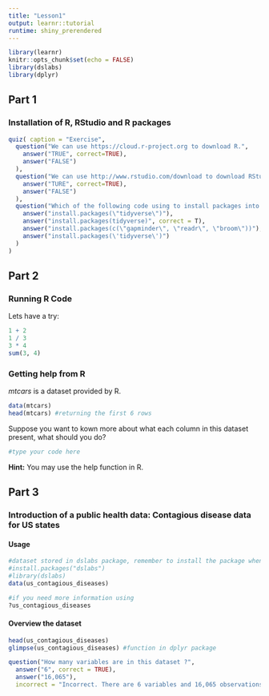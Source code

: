 ---
title: "Lesson1"
output: learnr::tutorial
runtime: shiny_prerendered
---

```{r setup, include=FALSE}
library(learnr)
knitr::opts_chunk$set(echo = FALSE)
library(dslabs)
library(dplyr)
```


## Part 1 

### Installation of R, RStudio and R packages

```{r question1, echo=FALSE}
quiz( caption = "Exercise", 
  question("We can use https://cloud.r-project.org to download R.",
    answer("TRUE", correct=TRUE),
    answer("FALSE")
  ),
  question("We can use http://www.rstudio.com/download to download RStudio.",
    answer("TURE", correct=TRUE),
    answer("FALSE")
  ),
  question("Which of the following code using to install packages into R will cause an error?",
    answer("install.packages(\"tidyverse\")"),
    answer("install.packages(tidyverse)", correct = T),
    answer("install.packages(c(\"gapminder\", \"readr\", \"broom\"))"),
    answer("install.packages(\'tidyverse\')")
  )
)
```

## Part 2

### Running R Code 

Lets have a try:

```{r code, exercise=TRUE}
1 + 2
1 / 3
3 * 4
sum(3, 4)
```

### Getting help from R

*mtcars* is a dataset provided by R.

```{r, echo=TRUE}
data(mtcars)
head(mtcars) #returning the first 6 rows
```

Suppose you want to kown more about what each column in this dataset present, what should you do?
```{r help, exercise=TRUE}
#type your code here
```

<div id="help-hint">
**Hint:** You may use the help function in R.
</div>

## Part 3

### Introduction of a public health data: Contagious disease data for US states

#### Usage
```{r, echo=TRUE}
#dataset stored in dslabs package, remember to install the package when using on your own RStudio
#install.packages("dslabs")
#library(dslabs)
data(us_contagious_diseases)
```

```{r datahelp, exercise=TRUE}
#if you need more information using
?us_contagious_diseases
```

#### Overview the dataset
```{r overview, echo=TRUE}
head(us_contagious_diseases)
glimpse(us_contagious_diseases) #function in dplyr package
```

```{r question2, echo=FALSE}
question("How many variables are in this dataset ?",
  answer("6", correct = TRUE),
  answer("16,065"),
  incorrect = "Incorrect. There are 6 variables and 16,065 observations in this dataset.")

```


